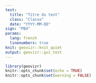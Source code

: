 ```yaml
---
test:
  title: "Titre du test"
  class: "Classe"
  date: "YYYY-MM-DD"
sign: "PBd"
params:
  lang: french
  linenumbers: true
knit: geovizr::knit_quiet
output: geovizr::gvz_test
---
```


```r
library(geovizr)
knitr::opts_chunk$set(echo = TRUE)
knitr::opts_chunk$set(warning = FALSE)
```

